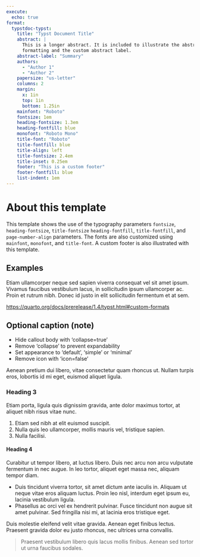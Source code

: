```yaml
---
execute: 
  echo: true
format:
  typstdoc-typst:
    title: "Typst Document Title"
    abstract: |
      This is a longer abstract. It is included to illustrate the abstract
      formatting and the custom abstract label.
    abstract-label: "Summary"
    authors:
      - "Author 1"
      - "Author 2"
    papersize: "us-letter"
    columns: 2
    margin:
      x: 1in
      top: 1in
      bottom: 1.25in
    mainfont: "Roboto"
    fontsize: 1em
    heading-fontsize: 1.3em
    heading-fontfill: blue
    monofont: "Roboto Mono"
    title-font: "Roboto"
    title-fontfill: blue
    title-align: left
    title-fontsize: 2.4em
    title-inset: 0.25em
    footer: "This is a custom footer"
    footer-fontfill: blue
    list-indent: 1em
---
```


# About this template

This template shows the use of the typography parameters `fontsize`, `heading-fontsize`, `title-fontsize` `heading-fontfill`, `title-fontfill`, and `page-number-align` parameters. The fonts are also customized using `mainfont`, `monofont`, and `title-font`. A custom footer is also illustrated with this template.

## Examples

Etiam ullamcorper neque sed sapien viverra consequat vel sit amet ipsum. Vivamus faucibus vestibulum lacus, in sollicitudin ipsum ullamcorper ac. Proin et rutrum nibh. Donec id justo in elit sollicitudin fermentum et at sem.

<https://quarto.org/docs/prerelease/1.4/typst.html#custom-formats>

:::{.callout-note collapse=false appearance='default' icon=true}
## Optional caption (note)
- Hide callout body with 'collapse=true'
- Remove 'collapse' to prevent expandability
- Set appearance to 'default', 'simple' or 'minimal'
- Remove icon with 'icon=false'
:::

Aenean pretium dui libero, vitae consectetur quam rhoncus ut. Nullam turpis eros, lobortis id mi eget, euismod aliquet ligula.

### Heading 3

Etiam porta, ligula quis dignissim gravida, ante dolor maximus tortor, at aliquet nibh risus vitae nunc.
 
1. Etiam sed nibh at elit euismod suscipit.
2. Nulla quis leo ullamcorper, mollis mauris vel, tristique sapien.
3. Nulla facilisi.

#### Heading 4

Curabitur ut tempor libero, at luctus libero. Duis nec arcu non arcu vulputate fermentum in nec augue. In leo tortor, aliquet eget massa nec, aliquam tempor diam.

- Duis tincidunt viverra tortor, sit amet dictum ante iaculis in. Aliquam ut neque vitae eros aliquam luctus. Proin leo nisl, interdum eget ipsum eu, lacinia vestibulum ligula.
- Phasellus ac orci vel ex hendrerit pulvinar. Fusce tincidunt non augue sit amet pulvinar. Sed fringilla nisi mi, at lacinia eros tristique eget.

Duis molestie eleifend velit vitae gravida. Aenean eget finibus lectus. Praesent gravida dolor eu justo rhoncus, nec ultrices urna convallis.

>Praesent vestibulum libero quis lacus mollis finibus. Aenean sed tortor ut urna faucibus sodales.